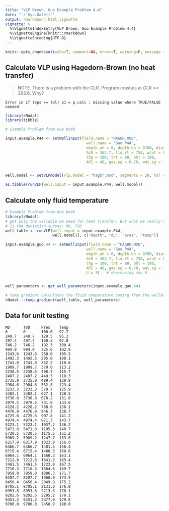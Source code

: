 ```yaml
---
title: "VLP Brown. Guo Example Problem 4.4"
date: "`r Sys.Date()`"
output: rmarkdown::html_vignette
vignette: >
  %\VignetteIndexEntry{VLP Brown. Guo Example Problem 4.4}
  %\VignetteEngine{knitr::rmarkdown}
  %\VignetteEncoding{UTF-8}
---
```


```r
knitr::opts_chunk$set(echo=T, comment=NA, error=T, warning=F, message = F, fig.align = 'center')
```

## Calculate VLP using Hagedorn-Brown (no heat transfer)

> NOTE. There is a problem with the GLR. Program crashes at GLR =< 362.6. Why?

    Error in if (eps >= tol) p1 = p.calc : missing value where TRUE/FALSE needed
    

```r
library(rNodal)
library(tibble)

# Example Problem from Guo book

input.example.P44 <- setWellInput(field.name = "HAGBR.MOD",
                                    well.name = "Guo_P44", 
                                    depth.wh = 0, depth.bh = 9700, diam.in = 1.995, 
                                    GLR = 362.7, liq.rt = 758, wcut = 0.1, 
                                    thp = 100, tht = 80, bht = 180, 
                                    API = 40, gas.sg = 0.70, wat.sg = 1.05, if.tens = 30)


well.model <- setVLPmodel(vlp.model = "hagbr.mod", segments = 29, tol = 0.000001)

as.tibble(runVLP(well.input = input.example.P44, well.model))
```


## Calculate only fluid temperature

```r
# Example Problem from Guo book
library(rNodal)
# get only the variable we need for heat transfer. But what we really want 
# is the deviation survey: MD, TVD
well_table <- runVLP(well.input = input.example.P44,
                     well.model)[, c("depth", "dL", "pres", "temp")]    

input.example.guo.44 <- setWellInput(field.name = "HAGBR.MOD",
                                    well.name = "Guo_P44", 
                                    depth.wh = 0, depth.bh = 9700, diam.in = 1.995, 
                                    GLR = 362.7, liq.rt = 758, wcut = 0.1, 
                                    thp = 100, tht = 80, bht = 180, 
                                    API = 40, gas.sg = 0.70, wat.sg = 1.05, if.tens = 30,
                                    U = 3)   # decreasing the U


well_parameters <- get_well_parameters(input.example.guo.44)

# temp.gradient calculates the fluid temperature coming from the wellbore
rNodal:::temp.gradient(well_table, well_parameters)  
```


## Data for unit testing


    MD      TVD     Pres    Temp
    0	    0	    100.0	92.7	
    248.7	248.7	129.5	95.2	
    497.4	497.4	160.3	97.8	
    746.2	746.2	192.3	100.4	
    994.9	994.9	225.6	102.9	
    1243.6	1243.6	260.0	105.5	
    1492.3	1492.3	295.6	108.1	
    1741.0	1741.0	332.2	110.6	
    1989.7	1989.7	370.0	113.2	
    2238.5	2238.5	408.7	115.7	
    2487.2	2487.2	448.5	118.3	
    2735.9	2735.9	489.4	120.8	
    2984.6	2984.6	532.8	123.4	
    3233.3	3233.3	578.7	125.9	
    3482.1	3482.1	627.1	128.5	
    3730.8	3730.8	678.2	131.0	
    3979.5	3979.5	731.8	133.6	
    4228.2	4228.2	788.0	136.1	
    4476.9	4476.9	846.7	138.7	
    4725.6	4725.6	907.8	141.2	
    4974.4	4974.4	971.3	143.7	
    5223.1	5223.1	1037.2	146.2	
    5471.8	5471.8	1105.3	148.7	
    5720.5	5720.5	1175.5	151.2	
    5969.2	5969.2	1247.7	153.6	
    6217.9	6217.9	1323.9	156.0	
    6466.7	6466.7	1401.5	158.4	
    6715.4	6715.4	1480.3	160.8	
    6964.1	6964.1	1560.3	163.1	
    7212.8	7212.8	1641.3	165.4	
    7461.5	7461.5	1723.0	167.5	
    7710.3	7710.3	1804.6	169.7	
    7959.0	7959.0	1886.3	171.7	
    8207.7	8207.7	1968.0	173.5	
    8456.4	8456.4	2049.8	175.2	
    8705.1	8705.1	2131.6	176.8	
    8953.8	8953.8	2213.3	178.1	
    9202.6	9202.6	2295.2	179.1	
    9451.3	9451.3	2377.0	179.8	
    9700.0	9700.0	2458.9	180.0	
